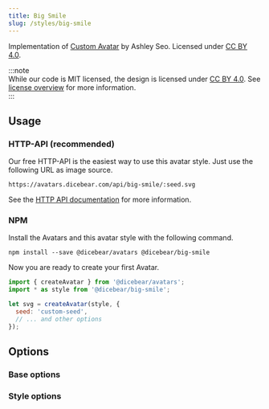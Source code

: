 ```yaml
---
title: Big Smile
slug: /styles/big-smile
---
```



<Examples style={style} />

Implementation of [Custom Avatar](https://www.figma.com/community/file/881358461963645496) by Ashley Seo. Licensed under
[CC BY 4.0](https://creativecommons.org/licenses/by/4.0/).

:::note  
While our code is MIT licensed, the design is licensed under [CC BY 4.0](https://creativecommons.org/licenses/by/4.0/).
See [license overview](/licenses) for more information.  
:::

## Usage

### HTTP-API (recommended)

Our free HTTP-API is the easiest way to use this avatar style. Just use the following URL as image source.

    https://avatars.dicebear.com/api/big-smile/:seed.svg

See the [HTTP API documentation](/docs/http-api) for more information.

### NPM

Install the Avatars and this avatar style with the following command.

    npm install --save @dicebear/avatars @dicebear/big-smile

Now you are ready to create your first Avatar.

```js
import { createAvatar } from '@dicebear/avatars';
import * as style from '@dicebear/big-smile';

let svg = createAvatar(style, {
  seed: 'custom-seed',
  // ... and other options
});
```

## Options

### Base options

<Options schema={coreSchema} />

### Style options

<Options schema={style.schema} />
